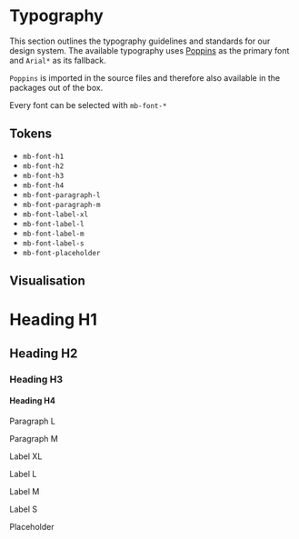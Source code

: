 
<Meta title="Foundation/Typography" />

# Typography

This section outlines the typography guidelines and standards for our design system.
The available typography uses [Poppins](https://fonts.google.com/specimen/Poppins?query=Poppins) as the primary font
and `Arial*` as its fallback.

`Poppins` is imported in the source files and therefore also available in the packages out of the box.

Every font can be selected with `mb-font-*`

## Tokens

- `mb-font-h1`
- `mb-font-h2`
- `mb-font-h3`
- `mb-font-h4`
- `mb-font-paragraph-l`
- `mb-font-paragraph-m`
- `mb-font-label-xl`
- `mb-font-label-l`
- `mb-font-label-m`
- `mb-font-label-s`
- `mb-font-placeholder`

## Visualisation

<Unstyled>
    <div className="grid gap-xs">
        <h1 className="mb-font-h1">Heading H1</h1>
        <h2 className="mb-font-h2">Heading H2</h2>
        <h3 className="mb-font-h3">Heading H3</h3>
        <h4 className="mb-font-h4">Heading H4</h4>
        <p className="mb-font-paragraph-l">Paragraph L</p>
        <p className="mb-font-paragraph-m">Paragraph M</p>
        <p className="mb-font-label-xl">Label XL</p>
        <p className="mb-font-label-l">Label L</p>
        <p className="mb-font-label-m">Label M</p>
        <p className="mb-font-label-s">Label S</p>
        <p className="mb-font-placeholder">Placeholder</p>
    </div>
</Unstyled>